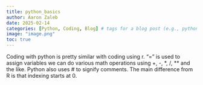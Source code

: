 ```yaml
---
title: python_basics
author: Aaron Zaleb
date: 2025-02-14
categories: [Python, Coding, Blog] # tags for a blog post (e.g., python)
image: "image.png"
toc: true
---
```


Coding with python is pretty similar with coding using r. "=" is used to assign variables we can do various math operations using +, -, \*, /, \*\* and the like. Python also uses \# to signify comments. The main difference from R is that indexing starts at 0.
